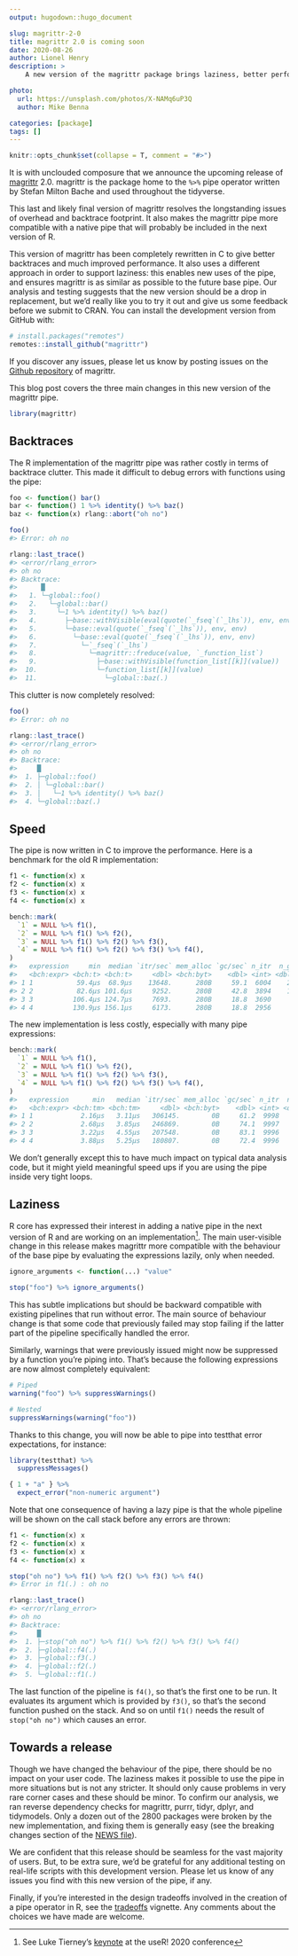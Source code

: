 ```yaml
---
output: hugodown::hugo_document

slug: magrittr-2-0
title: magrittr 2.0 is coming soon
date: 2020-08-26
author: Lionel Henry
description: >
    A new version of the magrittr package brings laziness, better performance, and leaner backtraces for debugging errors.

photo:
  url: https://unsplash.com/photos/X-NAMq6uP3Q
  author: Mike Benna

categories: [package]
tags: []
---
```


```r
knitr::opts_chunk$set(collapse = T, comment = "#>")
```

It is with unclouded composure that we announce the upcoming release of [magrittr](https://magrittr.tidyverse.org/) 2.0. magrittr is the package home to the `%>%` pipe operator written by Stefan Milton Bache and used throughout the tidyverse.

This last and likely final version of magrittr resolves the longstanding issues of overhead and backtrace footprint. It also makes the magrittr pipe more compatible with a native pipe that will probably be included in the next version of R.

This version of magrittr has been completely rewritten in C to give better backtraces and much improved performance. It also uses a different approach in order to support laziness: this enables new uses of the pipe, and ensures magrittr is as similar as possible to the future base pipe. Our analysis and testing suggests that the new version should be a drop in replacement, but we'd really like you to try it out and give us some feedback before we submit to CRAN. You can install the development version from GitHub with:

```r
# install.packages("remotes")
remotes::install_github("magrittr")
```

If you discover any issues, please let us know by posting issues on the [Github repository](https://github.com/tidyverse/magrittr) of magrittr.

This blog post covers the three main changes in this new version of the magrittr pipe.

```r
library(magrittr)
```


## Backtraces

The R implementation of the magrittr pipe was rather costly in terms of backtrace clutter. This made it difficult to debug errors with functions using the pipe:

```r
foo <- function() bar()
bar <- function() 1 %>% identity() %>% baz()
baz <- function(x) rlang::abort("oh no")

foo()
#> Error: oh no

rlang::last_trace()
#> <error/rlang_error>
#> oh no
#> Backtrace:
#>      █
#>   1. └─global::foo()
#>   2.   └─global::bar()
#>   3.     └─1 %>% identity() %>% baz()
#>   4.       ├─base::withVisible(eval(quote(`_fseq`(`_lhs`)), env, env))
#>   5.       └─base::eval(quote(`_fseq`(`_lhs`)), env, env)
#>   6.         └─base::eval(quote(`_fseq`(`_lhs`)), env, env)
#>   7.           └─`_fseq`(`_lhs`)
#>   8.             └─magrittr::freduce(value, `_function_list`)
#>   9.               ├─base::withVisible(function_list[[k]](value))
#>  10.               └─function_list[[k]](value)
#>  11.                 └─global::baz(.)
```

This clutter is now completely resolved:

```r
foo()
#> Error: oh no

rlang::last_trace()
#> <error/rlang_error>
#> oh no
#> Backtrace:
#>     █
#>  1. ├─global::foo()
#>  2. │ └─global::bar()
#>  3. │   └─1 %>% identity() %>% baz()
#>  4. └─global::baz(.)
```


## Speed

The pipe is now written in C to improve the performance. Here is a benchmark for the old R implementation:

```r
f1 <- function(x) x
f2 <- function(x) x
f3 <- function(x) x
f4 <- function(x) x

bench::mark(
  `1` = NULL %>% f1(),
  `2` = NULL %>% f1() %>% f2(),
  `3` = NULL %>% f1() %>% f2() %>% f3(),
  `4` = NULL %>% f1() %>% f2() %>% f3() %>% f4(),
)
#>   expression     min  median `itr/sec` mem_alloc `gc/sec` n_itr  n_gc
#>   <bch:expr> <bch:t> <bch:t>     <dbl> <bch:byt>    <dbl> <int> <dbl>
#> 1 1           59.4µs  68.9µs    13648.      280B     59.1  6004    26
#> 2 2           82.6µs 101.6µs     9252.      280B     42.8  3894    18
#> 3 3          106.4µs 124.7µs     7693.      280B     18.8  3690     9
#> 4 4          130.9µs 156.1µs     6173.      280B     18.8  2956     9
```

The new implementation is less costly, especially with many pipe expressions:

```r
bench::mark(
  `1` = NULL %>% f1(),
  `2` = NULL %>% f1() %>% f2(),
  `3` = NULL %>% f1() %>% f2() %>% f3(),
  `4` = NULL %>% f1() %>% f2() %>% f3() %>% f4(),
)
#>   expression      min   median `itr/sec` mem_alloc `gc/sec` n_itr  n_gc
#>   <bch:expr> <bch:tm> <bch:tm>     <dbl> <bch:byt>    <dbl> <int> <dbl>
#> 1 1            2.16µs   3.11µs   306145.        0B     61.2  9998     2
#> 2 2            2.68µs   3.85µs   246869.        0B     74.1  9997     3
#> 3 3            3.22µs   4.55µs   207548.        0B     83.1  9996     4
#> 4 4            3.88µs   5.25µs   180807.        0B     72.4  9996     4
```

We don't generally except this to have much impact on typical data analysis code, but it might yield meaningful speed ups if you are using the pipe inside very tight loops.


## Laziness

R core has expressed their interest in adding a native pipe in the next version of R and are working on an implementation[^1]. The main user-visible change in this release makes magrittr more compatible with the behaviour of the base pipe by evaluating the expressions lazily, only when needed.

[^1]: See Luke Tierney's [keynote](https://youtu.be/X_eDHNVceCU?t=3099) at the useR! 2020 conference

```r
ignore_arguments <- function(...) "value"

stop("foo") %>% ignore_arguments()
```

This has subtle implications but should be backward compatible with existing pipelines that run without error. The main source of behaviour change is that some code that previously failed may stop failing if the latter part of the pipeline specifically handled the error.

Similarly, warnings that were previously issued might now be suppressed by a function you're piping into. That's because the following expressions are now almost completely equivalent:

```r
# Piped
warning("foo") %>% suppressWarnings()

# Nested
suppressWarnings(warning("foo"))
```

Thanks to this change, you will now be able to pipe into testthat error expectations, for instance:

```r
library(testthat) %>%
  suppressMessages()

{ 1 + "a" } %>%
  expect_error("non-numeric argument")
```

Note that one consequence of having a lazy pipe is that the whole pipeline will be shown on the call stack before any errors are thrown:

```r
f1 <- function(x) x
f2 <- function(x) x
f3 <- function(x) x
f4 <- function(x) x

stop("oh no") %>% f1() %>% f2() %>% f3() %>% f4()
#> Error in f1(.) : oh no

rlang::last_trace()
#> <error/rlang_error>
#> oh no
#> Backtrace:
#>     █
#>  1. ├─stop("oh no") %>% f1() %>% f2() %>% f3() %>% f4()
#>  2. ├─global::f4(.)
#>  3. ├─global::f3(.)
#>  4. ├─global::f2(.)
#>  5. └─global::f1(.)
```

The last function of the pipeline is `f4()`, so that's the first one to be run. It evaluates its argument which is provided by `f3()`, so that's the second function pushed on the stack. And so on until `f1()` needs the result of `stop("oh no")` which causes an error.


## Towards a release

Though we have changed the behaviour of the pipe, there should be no impact on your user code. The laziness makes it possible to use the pipe in more situations but is not any stricter. It should only cause problems in very rare corner cases and these should be minor. To confirm our analysis, we ran reverse dependency checks for magrittr, purrr, tidyr, dplyr, and tidymodels. Only a dozen out of the 2800 packages were broken by the new implementation, and fixing them is generally easy (see the breaking changes section of the [NEWS file](https://github.com/tidyverse/magrittr/blob/master/NEWS.md)).

We are confident that this release should be seamless for the vast majority of users. But, to be extra sure, we'd be grateful for any additional testing on real-life scripts with this development version. Please let us know of any issues you find with this new version of the pipe, if any.

Finally, if you're interested in the design tradeoffs involved in the creation of a pipe operator in R, see the [tradeoffs](https://magrittr.tidyverse.org/articles/tradeoffs.html) vignette. Any comments about the choices we have made are welcome.
